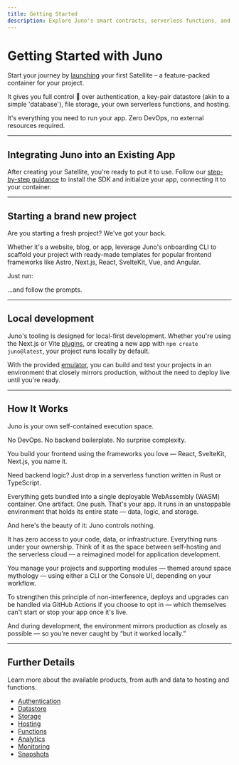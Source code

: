 ```yaml
---
title: Getting Started
description: Explore Juno's smart contracts, serverless functions, and hosting capabilities. Start building with Juno today!
---
```


# Getting Started with Juno

Start your journey by [launching](./create-a-satellite.mdx) your first Satellite – a feature-packed container for your project.

It gives you full control 🔐 over authentication, a key-pair datastore (akin to a simple 'database'), file storage, your own serverless functions, and hosting.

It's everything you need to run your app. Zero DevOps, no external resources required.

---

## Integrating Juno into an Existing App

After creating your Satellite, you're ready to put it to use. Follow our [step-by-step guidance](setup-the-sdk) to install the SDK and initialize your app, connecting it to your container.

---

## Starting a brand new project

Are you starting a fresh project? We've got your back.

Whether it's a website, blog, or app, leverage Juno's onboarding CLI to scaffold your project with ready-made templates for popular frontend frameworks like Astro, Next.js, React, SvelteKit, Vue, and Angular.

Just run:


<Bash
  npm="npm create juno@latest"
  yarn="yarn create juno"
  pnpm="pnpm create juno"
/>

...and follow the prompts.

---

## Local development

Juno's tooling is designed for local-first development. Whether you're using the Next.js or Vite [plugins](reference/plugins.mdx), or creating a new app with `npm create juno@latest`, your project runs locally by default.

With the provided [emulator](./guides/local-development.mdx), you can build and test your projects in an environment that closely mirrors production, without the need to deploy live until you're ready.

---

## How It Works

Juno is your own self-contained execution space.

No DevOps. No backend boilerplate. No surprise complexity.

You build your frontend using the frameworks you love — React, SvelteKit, Next.js, you name it.

Need backend logic? Just drop in a serverless function written in Rust or TypeScript.

Everything gets bundled into a single deployable WebAssembly (WASM) container. One artifact. One push. That's your app. It runs in an unstoppable environment that holds its entire state — data, logic, and storage.

And here's the beauty of it: Juno controls nothing.

It has zero access to your code, data, or infrastructure. Everything runs under your ownership. Think of it as the space between self-hosting and the serverless cloud — a reimagined model for application development.

You manage your projects and supporting modules — themed around space mythology — using either a CLI or the Console UI, depending on your workflow.

To strengthen this principle of non-interference, deploys and upgrades can be handled via GitHub Actions if you choose to opt in — which themselves can't start or stop your app once it's live.

And during development, the environment mirrors production as closely as possible — so you're never caught by “but it worked locally.”

---

## Further Details

Learn more about the available products, from auth and data to hosting and functions.

- [Authentication](build/authentication/index.md)
- [Datastore](build/datastore/index.md)
- [Storage](build/storage/index.md)
- [Hosting](build/hosting/index.md)
- [Functions](build/functions/index.md)
- [Analytics](build/analytics/index.md)
- [Monitoring](management/monitoring.md)
- [Snapshots](management/snapshots.md)
